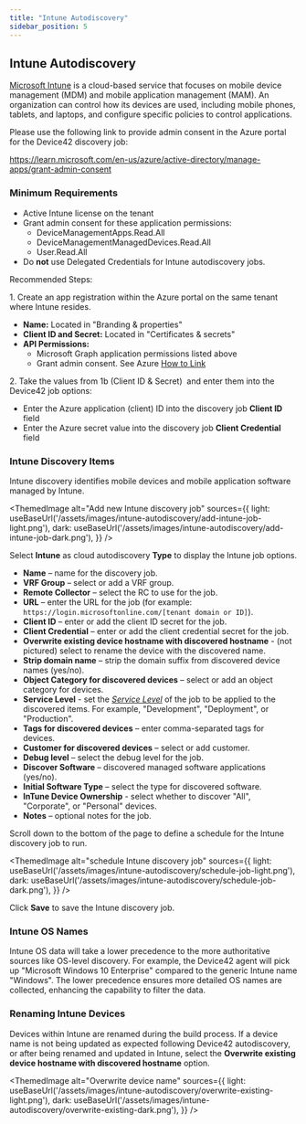 ```yaml
---
title: "Intune Autodiscovery"
sidebar_position: 5
---
```



## Intune Autodiscovery

[Microsoft Intune](https://learn.microsoft.com/en-us/mem/intune/fundamentals/what-is-intune) is a cloud-based service that focuses on mobile device management (MDM) and mobile application management (MAM). An organization can control how its devices are used, including mobile phones, tablets, and laptops, and configure specific policies to control applications.

Please use the following link to provide admin consent in the Azure portal for the Device42 discovery job:

https://learn.microsoft.com/en-us/azure/active-directory/manage-apps/grant-admin-consent

### Minimum Requirements

- Active Intune license on the tenant
- Grant admin consent for these application permissions:
    - DeviceManagementApps.Read.All
    - DeviceManagementManagedDevices.Read.All
    - User.Read.All
- Do **not** use Delegated Credentials for Intune autodiscovery jobs.

Recommended Steps:

1\. Create an app registration within the Azure portal on the same tenant where Intune resides.

- **Name:** Located in "Branding & properties"
- **Client ID and Secret:** Located in "Certificates & secrets"
- **API Permissions:**
    - Microsoft Graph application permissions listed above
    - Grant admin consent. See Azure [How to Link](https://learn.microsoft.com/en-us/azure/active-directory/manage-apps/grant-admin-consent)

2\. Take the values from 1b (Client ID & Secret)  and enter them into the Device42 job options:

- Enter the Azure application (client) ID into the discovery job **Client ID** field
- Enter the Azure secret value into the discovery job **Client Credential** field

### Intune Discovery Items

Intune discovery identifies mobile devices and mobile application software managed by Intune.

<ThemedImage
  alt="Add new Intune discovery job"
  sources={{
    light: useBaseUrl('/assets/images/intune-autodiscovery/add-intune-job-light.png'),
    dark: useBaseUrl('/assets/images/intune-autodiscovery/add-intune-job-dark.png'),
  }}
/>

Select **Intune** as cloud autodiscovery **Type** to display the Intune job options.

- **Name** – name for the discovery job.
- **VRF Group** – select or add a VRF group.
- **Remote Collector** – select the RC to use for the job.
- **URL** – enter the URL for the job (for example: `https://login.microsoftonline.com/[tenant domain or ID]`).
- **Client ID** – enter or add the client ID secret for the job.
- **Client Credential** – enter or add the client credential secret for the job.
- **Overwrite existing device hostname with discovered hostname** - (not pictured) select to rename the device with the discovered name.
- **Strip domain name** – strip the domain suffix from discovered device names (yes/no).
- **Object Category for discovered devices** – select or add an object category for devices.
- **Service Level** - set the [_Service Level_](index.mdx#service-level-and-object-category-options) of the job to be applied to the discovered items. For example, "Development", "Deployment", or "Production".
- **Tags for discovered devices** – enter comma-separated tags for devices.
- **Customer for discovered devices** – select or add customer.
- **Debug level** – select the debug level for the job.
- **Discover Software** – discovered managed software applications (yes/no).
- **Initial Software Type** – select the type for discovered software.
- **InTune Device Ownership** - select whether to discover "All", "Corporate", or "Personal" devices.
- **Notes** – optional notes for the job.

Scroll down to the bottom of the page to define a schedule for the Intune discovery job to run.

<ThemedImage
  alt="schedule Intune discovery job"
  sources={{
    light: useBaseUrl('/assets/images/intune-autodiscovery/schedule-job-light.png'),
    dark: useBaseUrl('/assets/images/intune-autodiscovery/schedule-job-dark.png'),
  }}
/>

Click **Save** to save the Intune discovery job.

### Intune OS Names

Intune OS data will take a lower precedence to the more authoritative sources like OS-level discovery. For example, the Device42 agent will pick up "Microsoft Windows 10 Enterprise" compared to the generic Intune name "Windows". The lower precedence ensures more detailed OS names are collected, enhancing the capability to filter the data.

### Renaming Intune Devices

Devices within Intune are renamed during the build process. If a device name is not being updated as expected following Device42 autodiscovery, or after being renamed and updated in Intune, select the **Overwrite existing device hostname with discovered hostname** option.

<ThemedImage
  alt="Overwrite device name"
  sources={{
    light: useBaseUrl('/assets/images/intune-autodiscovery/overwrite-existing-light.png'),
    dark: useBaseUrl('/assets/images/intune-autodiscovery/overwrite-existing-dark.png'),
  }}
/>
